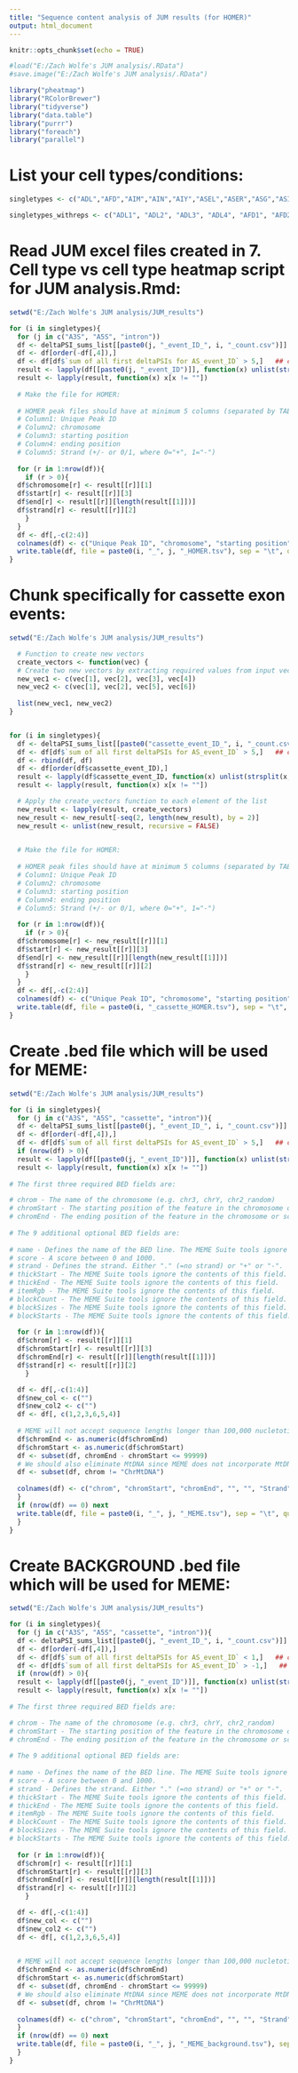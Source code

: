 ---
title: "Sequence content analysis of JUM results (for HOMER)"
output: html_document
---


```{r setup, include=FALSE}
knitr::opts_chunk$set(echo = TRUE)
```

```{r}
#load("E:/Zach Wolfe's JUM analysis/.RData")
#save.image("E:/Zach Wolfe's JUM analysis/.RData")
```

```{r}
library("pheatmap")
library("RColorBrewer")
library("tidyverse")
library("data.table")
library("purrr")
library("foreach")
library("parallel")
```

# List your cell types/conditions:
```{r}
singletypes <- c("ADL","AFD","AIM","AIN","AIY","ASEL","ASER","ASG","ASI","ASK","AVA","AVE","AVG","AVH","AVK","AVL","AVM","AWA","AWB","AWC","BAG","CAN","DA","DD","DVC","I5","IL1","IL2","LUA","NSM","OLL","OLQ","PHA","PVC","PVD","PVM","RIA","RIC","RIM","RIS","RMD","SMB","SMD","VB","VC","VD")

singletypes_withreps <- c("ADL1", "ADL2", "ADL3", "ADL4", "AFD1", "AFD2", "AFD3", "AFD4", "AFD5", "AIM1", "AIM2", "AIM3", "AIM4", "AIN1", "AIN2", "AIN3", "AIN4", "AIN5", "AIN6", "AIY1", "AIY2", "AIY3", "ASEL1", "ASEL2", "ASEL3", "ASER1", "ASER2", "ASER3", "ASER4", "ASG1", "ASG2", "ASG3", "ASG4", "ASI1", "ASI2", "ASI3", "ASI4", "ASK1", "ASK2", "ASK3", "ASK4", "AVA1", "AVA2", "AVA3", "AVA4", "AVA5", "AVA6", "AVE1", "AVE2", "AVE3", "AVG1", "AVG2", "AVG3", "AVH1", "AVH2", "AVH3", "AVH4", "AVK1", "AVK2", "AVK3", "AVK4", "AVL1", "AVL2", "AVL3", "AVM1", "AVM2", "AVM3", "AWA1", "AWA2", "AWA3", "AWA4", "AWB1", "AWB2", "AWB3", "AWB4", "AWB5", "AWC1", "AWC2", "AWC3", "AWC4", "BAG1", "BAG2", "BAG3", "BAG4", "CAN1", "CAN2", "CAN3", "DA1", "DA2", "DA3", "DA4", "DD1", "DD2", "DD3", "DD4", "DVC1", "DVC2", "DVC3", "DVC4", "I51", "I52", "I53", "I54", "IL11", "IL12", "IL13", "IL21", "IL22", "IL23", "IL24", "LUA1", "LUA2", "LUA3", "LUA4", "NSM1", "NSM2", "NSM3", "OLL1", "OLL2", "OLQ1", "OLQ2", "OLQ3", "PHA1", "PHA2", "PHA3", "PHA4", "PVC1", "PVC2", "PVC3", "PVC4", "PVC5", "PVD1", "PVD2", "PVM1", "PVM2", "RIA1", "RIA2", "RIA3", "RIA4", "RIA5", "RIA6", "RIC1", "RIC2", "RIC3", "RIC4", "RIM1", "RIM2", "RIM3", "RIM4", "RIS1", "RIS2", "RIS3", "RMD1", "RMD2", "RMD3", "RMD4", "RMD5", "SMB1", "SMB2", "SMB3", "SMB4", "SMB5", "SMD1", "SMD2", "SMD3", "SMD4", "VB1", "VB2", "VB3", "VB4", "VC1", "VC2", "VC3", "VC4", "VC5", "VC6", "VD1", "VD2", "VD3", "VD4")
```

# Read JUM excel files created in 7. Cell type vs cell type heatmap script for JUM analysis.Rmd:
```{r}
setwd("E:/Zach Wolfe's JUM analysis/JUM_results")

for (i in singletypes){
  for (j in c("A3S", "A5S", "intron"))
  df <- deltaPSI_sums_list[[paste0(j, "_event_ID_", i, "_count.csv")]]
  df <- df[order(-df[,4]),]
  df <- df[df$`sum of all first deltaPSIs for AS_event_ID` > 5,]   ## change sum of all first deltaPSIs threshold here
  result <- lapply(df[[paste0(j, "_event_ID")]], function(x) unlist(strsplit(x, split = "[_]")))
  result <- lapply(result, function(x) x[x != ""])
  
  # Make the file for HOMER:
  
  # HOMER peak files should have at minimum 5 columns (separated by TABs, additional columns will be ignored):
  # Column1: Unique Peak ID
  # Column2: chromosome
  # Column3: starting position
  # Column4: ending position
  # Column5: Strand (+/- or 0/1, where 0="+", 1="-")
  
  for (r in 1:nrow(df)){
    if (r > 0){
  df$chromosome[r] <- result[[r]][1]
  df$start[r] <- result[[r]][3]
  df$end[r] <- result[[r]][length(result[[1]])]
  df$strand[r] <- result[[r]][2]
    }
  }
  df <- df[,-c(2:4)]
  colnames(df) <- c("Unique Peak ID", "chromosome", "starting position", "ending position", "Strand")
  write.table(df, file = paste0(i, "_", j, "_HOMER.tsv"), sep = "\t", quote = F, row.names = F)
}
```

# Chunk specifically for cassette exon events:
```{r}
setwd("E:/Zach Wolfe's JUM analysis/JUM_results")

  # Function to create new vectors
  create_vectors <- function(vec) {
  # Create two new vectors by extracting required values from input vector
  new_vec1 <- c(vec[1], vec[2], vec[3], vec[4])
  new_vec2 <- c(vec[1], vec[2], vec[5], vec[6])
  
  list(new_vec1, new_vec2)
}


for (i in singletypes){
  df <- deltaPSI_sums_list[[paste0("cassette_event_ID_", i, "_count.csv")]]
  df <- df[df$`sum of all first deltaPSIs for AS_event_ID` > 5,]   ## change sum of all first deltaPSIs threshold here  
  df <- rbind(df, df)
  df <- df[order(df$cassette_event_ID),]
  result <- lapply(df$cassette_event_ID, function(x) unlist(strsplit(x, split = "[_]")))
  result <- lapply(result, function(x) x[x != ""])

  # Apply the create_vectors function to each element of the list
  new_result <- lapply(result, create_vectors)
  new_result <- new_result[-seq(2, length(new_result), by = 2)]
  new_result <- unlist(new_result, recursive = FALSE)

  
  # Make the file for HOMER:
  
  # HOMER peak files should have at minimum 5 columns (separated by TABs, additional columns will be ignored):
  # Column1: Unique Peak ID
  # Column2: chromosome
  # Column3: starting position
  # Column4: ending position
  # Column5: Strand (+/- or 0/1, where 0="+", 1="-")
  
  for (r in 1:nrow(df)){
    if (r > 0){
  df$chromosome[r] <- new_result[[r]][1]
  df$start[r] <- new_result[[r]][3]
  df$end[r] <- new_result[[r]][length(new_result[[1]])]
  df$strand[r] <- new_result[[r]][2]
    }
  }
  df <- df[,-c(2:4)]
  colnames(df) <- c("Unique Peak ID", "chromosome", "starting position", "ending position", "Strand")
  write.table(df, file = paste0(i, "_cassette_HOMER.tsv"), sep = "\t", quote = F, row.names = F)
}
```


# Create .bed file which will be used for MEME:
```{r}
setwd("E:/Zach Wolfe's JUM analysis/JUM_results")

for (i in singletypes){
  for (j in c("A3S", "A5S", "cassette", "intron")){
  df <- deltaPSI_sums_list[[paste0(j, "_event_ID_", i, "_count.csv")]]
  df <- df[order(-df[,4]),]
  df <- df[df$`sum of all first deltaPSIs for AS_event_ID` > 5,]   ## change sum of all first deltaPSIs threshold here
  if (nrow(df) > 0){
  result <- lapply(df[[paste0(j, "_event_ID")]], function(x) unlist(strsplit(x, split = "[_]")))
  result <- lapply(result, function(x) x[x != ""])
  
# The first three required BED fields are:

# chrom - The name of the chromosome (e.g. chr3, chrY, chr2_random)
# chromStart - The starting position of the feature in the chromosome or scaffold. The first base in a chromosome is numbered 0.
# chromEnd - The ending position of the feature in the chromosome or scaffold.
  
# The 9 additional optional BED fields are:
 
# name - Defines the name of the BED line. The MEME Suite tools ignore the contents of this field.
# score - A score between 0 and 1000.
# strand - Defines the strand. Either "." (=no strand) or "+" or "-".
# thickStart - The MEME Suite tools ignore the contents of this field.
# thickEnd - The MEME Suite tools ignore the contents of this field.
# itemRgb - The MEME Suite tools ignore the contents of this field.
# blockCount - The MEME Suite tools ignore the contents of this field.
# blockSizes - The MEME Suite tools ignore the contents of this field.
# blockStarts - The MEME Suite tools ignore the contents of this field.
  
  for (r in 1:nrow(df)){
  df$chrom[r] <- result[[r]][1]
  df$chromStart[r] <- result[[r]][3]
  df$chromEnd[r] <- result[[r]][length(result[[1]])]
  df$strand[r] <- result[[r]][2]
    }

  df <- df[,-c(1:4)]
  df$new_col <- c("")
  df$new_col2 <- c("")
  df <- df[, c(1,2,3,6,5,4)]
  
  # MEME will not accept sequence lengths longer than 100,000 nucletotides. Let's eliminate them:
  df$chromEnd <- as.numeric(df$chromEnd)
  df$chromStart <- as.numeric(df$chromStart)
  df <- subset(df, chromEnd - chromStart <= 99999)
  # We should also eliminate MtDNA since MEME does not incorporate MtDNA into the genome(s) it uses:
  df <- subset(df, chrom != "ChrMtDNA")
  
  colnames(df) <- c("chrom", "chromStart", "chromEnd", "", "", "Strand")
  }
  if (nrow(df) == 0) next
  write.table(df, file = paste0(i, "_", j, "_MEME.tsv"), sep = "\t", quote = F, row.names = F, col.names = F)
  }
}
```

# Create BACKGROUND .bed file which will be used for MEME:
```{r}
setwd("E:/Zach Wolfe's JUM analysis/JUM_results")

for (i in singletypes){
  for (j in c("A3S", "A5S", "cassette", "intron")){
  df <- deltaPSI_sums_list[[paste0(j, "_event_ID_", i, "_count.csv")]]
  df <- df[order(-df[,4]),]
  df <- df[df$`sum of all first deltaPSIs for AS_event_ID` < 1,]   ## change sum of all first deltaPSIs threshold here - should be non-up and non-downregulated events for background
  df <- df[df$`sum of all first deltaPSIs for AS_event_ID` > -1,]   ## change sum of all first deltaPSIs threshold here - should be non-up and non-downregulated events for background
  if (nrow(df) > 0){
  result <- lapply(df[[paste0(j, "_event_ID")]], function(x) unlist(strsplit(x, split = "[_]")))
  result <- lapply(result, function(x) x[x != ""])
  
# The first three required BED fields are:

# chrom - The name of the chromosome (e.g. chr3, chrY, chr2_random)
# chromStart - The starting position of the feature in the chromosome or scaffold. The first base in a chromosome is numbered 0.
# chromEnd - The ending position of the feature in the chromosome or scaffold.
  
# The 9 additional optional BED fields are:
 
# name - Defines the name of the BED line. The MEME Suite tools ignore the contents of this field.
# score - A score between 0 and 1000.
# strand - Defines the strand. Either "." (=no strand) or "+" or "-".
# thickStart - The MEME Suite tools ignore the contents of this field.
# thickEnd - The MEME Suite tools ignore the contents of this field.
# itemRgb - The MEME Suite tools ignore the contents of this field.
# blockCount - The MEME Suite tools ignore the contents of this field.
# blockSizes - The MEME Suite tools ignore the contents of this field.
# blockStarts - The MEME Suite tools ignore the contents of this field.
  
  for (r in 1:nrow(df)){
  df$chrom[r] <- result[[r]][1]
  df$chromStart[r] <- result[[r]][3]
  df$chromEnd[r] <- result[[r]][length(result[[1]])]
  df$strand[r] <- result[[r]][2]
    }

  df <- df[,-c(1:4)]
  df$new_col <- c("")
  df$new_col2 <- c("")
  df <- df[, c(1,2,3,6,5,4)]

  
  # MEME will not accept sequence lengths longer than 100,000 nucletotides. Let's eliminate them:
  df$chromEnd <- as.numeric(df$chromEnd)
  df$chromStart <- as.numeric(df$chromStart)
  df <- subset(df, chromEnd - chromStart <= 99999)
  # We should also eliminate MtDNA since MEME does not incorporate MtDNA into the genome(s) it uses:
  df <- subset(df, chrom != "ChrMtDNA")
  
  colnames(df) <- c("chrom", "chromStart", "chromEnd", "", "", "Strand")
  }
  if (nrow(df) == 0) next
  write.table(df, file = paste0(i, "_", j, "_MEME_background.tsv"), sep = "\t", quote = F, row.names = F, col.names = F)
  }
}
```

